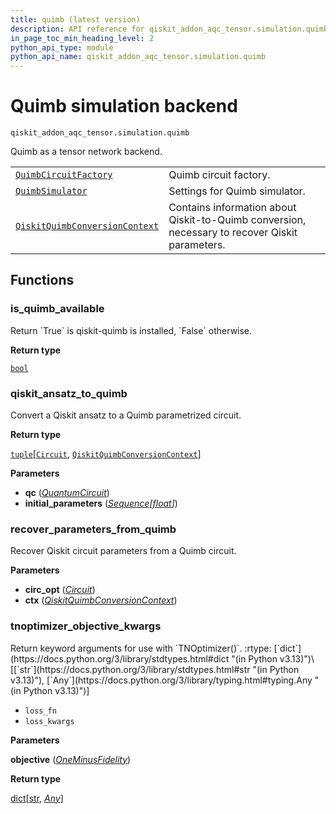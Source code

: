 ```yaml
---
title: quimb (latest version)
description: API reference for qiskit_addon_aqc_tensor.simulation.quimb in the latest version of qiskit-addon-aqc-tensor
in_page_toc_min_heading_level: 2
python_api_type: module
python_api_name: qiskit_addon_aqc_tensor.simulation.quimb
---
```


<span id="module-qiskit_addon_aqc_tensor.simulation.quimb" />

<span id="quimb-simulation-backend-qiskit-addon-aqc-tensor-simulation-quimb" />

# Quimb simulation backend

`qiskit_addon_aqc_tensor.simulation.quimb`

Quimb as a tensor network backend.

|                                                                                                                                                            |                                                                                                |
| ---------------------------------------------------------------------------------------------------------------------------------------------------------- | ---------------------------------------------------------------------------------------------- |
| [`QuimbCircuitFactory`](simulation-quimb-quimb-circuit-factory "qiskit_addon_aqc_tensor.simulation.quimb.QuimbCircuitFactory")                             | Quimb circuit factory.                                                                         |
| [`QuimbSimulator`](simulation-quimb-quimb-simulator "qiskit_addon_aqc_tensor.simulation.quimb.QuimbSimulator")                                             | Settings for Quimb simulator.                                                                  |
| [`QiskitQuimbConversionContext`](simulation-quimb-qiskit-quimb-conversion-context "qiskit_addon_aqc_tensor.simulation.quimb.QiskitQuimbConversionContext") | Contains information about Qiskit-to-Quimb conversion, necessary to recover Qiskit parameters. |

## Functions

### is\_quimb\_available

<Function id="qiskit_addon_aqc_tensor.simulation.quimb.is_quimb_available" github="https://github.com/Qiskit/qiskit-addon-aqc-tensor/tree/stable/0.1/qiskit_addon_aqc_tensor/simulation/quimb/__init__.py#L57-L63" signature="is_quimb_available()[[source]](https://github.com/Qiskit/qiskit-addon-aqc-tensor/tree/stable/0.1/qiskit_addon_aqc_tensor/simulation/quimb.py)">
  Return `True` is qiskit-quimb is installed, `False` otherwise.

  **Return type**

  [`bool`](https://docs.python.org/3/library/functions.html#bool "(in Python v3.13)")
</Function>

### qiskit\_ansatz\_to\_quimb

<Function id="qiskit_addon_aqc_tensor.simulation.quimb.qiskit_ansatz_to_quimb" github="https://github.com/Qiskit/qiskit-addon-aqc-tensor/tree/stable/0.1/qiskit_addon_aqc_tensor/simulation/quimb/__init__.py#L188-L268" signature="qiskit_ansatz_to_quimb(qc, initial_parameters, /)[[source]](https://github.com/Qiskit/qiskit-addon-aqc-tensor/tree/stable/0.1/qiskit_addon_aqc_tensor/simulation/quimb.py)">
  Convert a Qiskit ansatz to a Quimb parametrized circuit.

  **Return type**

  [`tuple`](https://docs.python.org/3/library/stdtypes.html#tuple "(in Python v3.13)")\[[`Circuit`](https://quimb.readthedocs.io/en/latest/autoapi/quimb/tensor/circuit/index.html#quimb.tensor.circuit.Circuit "(in quimb v1.9)"), [`QiskitQuimbConversionContext`](simulation-quimb-qiskit-quimb-conversion-context "qiskit_addon_aqc_tensor.simulation.quimb.QiskitQuimbConversionContext")]

  **Parameters**

  *   **qc** ([*QuantumCircuit*](/api/qiskit/qiskit.circuit.QuantumCircuit "(in Qiskit v1.2)"))
  *   **initial\_parameters** ([*Sequence*](https://docs.python.org/3/library/typing.html#typing.Sequence "(in Python v3.13)")*\[*[*float*](https://docs.python.org/3/library/functions.html#float "(in Python v3.13)")*]*)
</Function>

### recover\_parameters\_from\_quimb

<Function id="qiskit_addon_aqc_tensor.simulation.quimb.recover_parameters_from_quimb" github="https://github.com/Qiskit/qiskit-addon-aqc-tensor/tree/stable/0.1/qiskit_addon_aqc_tensor/simulation/quimb/__init__.py#L271-L285" signature="recover_parameters_from_quimb(circ_opt, ctx, /)[[source]](https://github.com/Qiskit/qiskit-addon-aqc-tensor/tree/stable/0.1/qiskit_addon_aqc_tensor/simulation/quimb.py)">
  Recover Qiskit circuit parameters from a Quimb circuit.

  **Parameters**

  *   **circ\_opt** ([*Circuit*](https://quimb.readthedocs.io/en/latest/autoapi/quimb/tensor/circuit/index.html#quimb.tensor.circuit.Circuit "(in quimb v1.9)"))
  *   **ctx** ([*QiskitQuimbConversionContext*](simulation-quimb-qiskit-quimb-conversion-context "qiskit_addon_aqc_tensor.simulation.quimb.QiskitQuimbConversionContext"))
</Function>

### tnoptimizer\_objective\_kwargs

<Function id="qiskit_addon_aqc_tensor.simulation.quimb.tnoptimizer_objective_kwargs" github="https://github.com/Qiskit/qiskit-addon-aqc-tensor/tree/stable/0.1/qiskit_addon_aqc_tensor/simulation/quimb.py" signature="tnoptimizer_objective_kwargs(objective, /)">
  Return keyword arguments for use with `TNOptimizer()`. :rtype: [`dict`](https://docs.python.org/3/library/stdtypes.html#dict "(in Python v3.13)")\[[`str`](https://docs.python.org/3/library/stdtypes.html#str "(in Python v3.13)"), [`Any`](https://docs.python.org/3/library/typing.html#typing.Any "(in Python v3.13)")]

  *   `loss_fn`
  *   `loss_kwargs`

  **Parameters**

  **objective** ([*OneMinusFidelity*](objective#qiskit_addon_aqc_tensor.objective.OneMinusFidelity "qiskit_addon_aqc_tensor.objective.OneMinusFidelity"))

  **Return type**

  [dict](https://docs.python.org/3/library/stdtypes.html#dict "(in Python v3.13)")\[[str](https://docs.python.org/3/library/stdtypes.html#str "(in Python v3.13)"), [*Any*](https://docs.python.org/3/library/typing.html#typing.Any "(in Python v3.13)")]
</Function>

